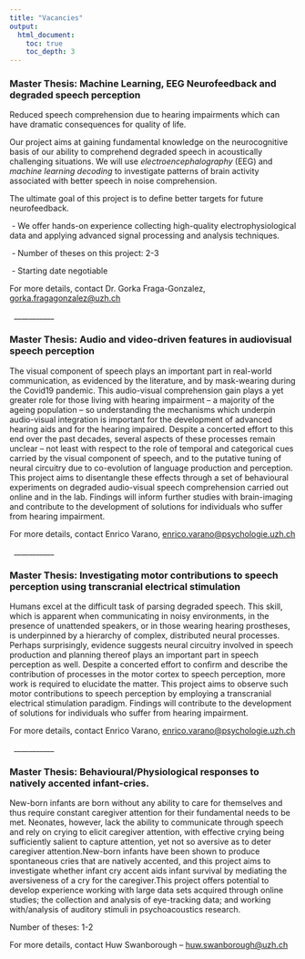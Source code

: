 ```yaml
---
title: "Vacancies"
output: 
  html_document:
    toc: true
    toc_depth: 3
---
```


<!-- \_\_\_\_\_\_\_\_\_\_\_ -->

<!-- ### **Post-Doctoral Position**: Neural Dynamics of Sentence Processing -->

<!-- The *neurolinguisitics* team at the *University of Zurich* is recruiting a post-doctoral researcher with expertise in M/EEG and an interest in the neural basis of speech and language to work on a four-year cross-linguistic multidisciplinary project examining multiple aspects of naturalistic speech processing and reading. The project involves close collaboration between neurolinguists ([Alexis Hervais-Adelman](https://neuroling.github.io/)), computational linguists ([Lena Jäger](https://www.cl.uzh.ch/en/digital-linguistics/people/group-leader/jaeger.html)) and linguists ([Marianne Hundt](https://www.linguistik.uzh.ch/en/about/mitglieder/hundt.html), [Fernando Zúñiga](https://www.isw.unibe.ch/ueber_uns/personen/prof_dr_ziga_fernando/index_ger.html)).  -->

<!-- The successful candidate will be responsible for the implementation of a series of investigations that examine the neural signatures of various combinatorial processes and combine computational linguistic approaches to semantic embedding spaces with temporally resolved brain recordings in order to elucidate the neural signatures of combinatorial meaning-building operations using MEG.   -->

<!-- **Person Specification:**  -->

<!-- You have a strong methodological background M/EEG, an interest in neurolinguistics and a passion for multidisciplinary research. You are able to communicate and collaborate productively with scholars of different disciplines. You are solution-oriented, well-organised and enjoy taking the lead. You share your expertise with other members of the team and actively contribute to project development. You have a desire to learn new techniques and determination to master complex analyses.   -->

<!-- **Requirements:**  -->

<!-- -   PhD in a relevant discipline (e.g. Cognitive neuroscience of language or a related field)  -->

<!-- -   Significant expertise in M/EEG, including data acquisition, preprocessing and advanced analysis   -->

<!-- -   Programming skills required for data analysis and experimental design (e.g. Psychtoolbox, PsychoPy, MNE-python, scikit-learn)  -->

<!-- <!-- -->

<!-- -   Excellent written and spoken English  -->

<!-- -   Experience supervising students (MSc./Ph.D.) and research assistants  -->

<!-- -    A proven record of publication of M/EEG experiments in peer-reviewed journals appropriate for the career stage  -->

<!-- Desirable  -->

<!-- -   Flexibility to travel for off-site data acquisition  -->

<!-- <!-- -->

<!-- -   Analysis of time-resolved imaging data using temporal response function   -->

<!-- -   Familiarity with multivariate analysis methods including decoding/encoding approaches  -->

<!-- **The Team**  -->

<!-- The Neurolinguistics group in the Department of Psychology at the University of Zurich investigates the neural basis of language using multimethodological approaches including M/EEG, fMRI and brain stimulation. In addition to affiliation in the Department of Psychology, the successful candidate will benefit from an inspiring multidisciplinary research environment thanks to close contact with the [NCCR Evolving Language](https://evolvinglanguage.ch/), the [Zurich Centre for Linguistics](https://www.linguistik.uzh.ch/de.html) and the [Zurich Centre for Neuroscience](https://www.neuroscience.uzh.ch/en.html).   -->

<!-- We offer an inspiring research environment in an enthusiastic team, and the possibility of developing your profile within the scope of the project at one of Europe's leading (LERU) universities in one of the top ten most livable cities world-wide.  -->

<!-- **Desired start date**: as soon as practicable, flexible for the appropriate candidate.   -->

<!-- For further details or informal inquiries, please contact: Prof. Dr. Alexis Hervais-Adelman, [alexis.hervais-adelman\@psychologie.uzh.ch](mailto:alexis.hervais-adelman@psychologie.uzh.ch)  -->

<!-- Applications, with the reference "DNL02",  including your CV, list of publications (if applicable), motivation letter, names of two referees as a single PDF file should be sent to [Sarah.Krause\@uzh.ch](mailto:Sarah.Krause@uzh.ch). Applications will be considered until the vacancy is filled.  -->

<!--   -->

<!-- \_\_\_\_\_\_\_\_\_\_\_ -->

### **Master Thesis:** Machine Learning, EEG Neurofeedback and degraded speech perception

Reduced speech comprehension due to hearing impairments which can have dramatic consequences for quality of life.

Our project aims at gaining fundamental knowledge on the neurocognitive basis of our ability to comprehend degraded speech in acoustically challenging situations. We will use *electroencephalography* (EEG) and *machine learning decoding* to investigate patterns of brain activity associated with better speech in noise comprehension.

The ultimate goal of this project is to define better targets for future neurofeedback.

 - We offer hands-on experience collecting high-quality electrophysiological data and applying advanced signal processing and analysis techniques.    

 - Number of theses on this project: 2-3

 - Starting date negotiable

For more details, contact Dr. Gorka Fraga-Gonzalez, [gorka.fragagonzalez\@uzh.ch](mailto:gorka.fragagonzalez@uzh.ch){.email}

  \_\_\_\_\_\_\_\_\_\_\_

### **Master Thesis:** Audio and video-driven features in audiovisual speech perception

The visual component of speech plays an important part in real-world communication, as evidenced by the literature, and by mask-wearing during the Covid19 pandemic. This audio-visual comprehension gain plays a yet greater role for those living with hearing impairment -- a majority of the ageing population -- so understanding the mechanisms which underpin audio-visual integration is important for the development of advanced hearing aids and for the hearing impaired. Despite a concerted effort to this end over the past decades, several aspects of these processes remain unclear -- not least with respect to the role of temporal and categorical cues carried by the visual component of speech, and to the putative tuning of neural circuitry due to co-evolution of language production and perception. This project aims to disentangle these effects through a set of behavioural experiments on degraded audio-visual speech comprehension carried out online and in the lab. Findings will inform further studies with brain-imaging and contribute to the development of solutions for individuals who suffer from hearing impairment. 

For more details, contact Enrico Varano, [enrico.varano\@psychologie.uzh.ch](mailto:enrico.varano@psychologie.uzh.ch){.email}

  \_\_\_\_\_\_\_\_\_\_\_

### **Master Thesis:** Investigating motor contributions to speech perception using transcranial electrical stimulation

Humans excel at the difficult task of parsing degraded speech. This skill, which is apparent when communicating in noisy environments, in the presence of unattended speakers, or in those wearing hearing prostheses, is underpinned by a hierarchy of complex, distributed neural processes. Perhaps surprisingly, evidence suggests neural circuitry involved in speech production and planning thereof plays an important part in speech perception as well. Despite a concerted effort to confirm and describe the contribution of processes in the motor cortex to speech perception, more work is required to elucidate the matter. This project aims to observe such motor contributions to speech perception by employing a transcranial electrical stimulation paradigm. Findings will contribute to the development of solutions for individuals who suffer from hearing impairment. 

For more details, contact Enrico Varano, [enrico.varano\@psychologie.uzh.ch](mailto:enrico.varano@psychologie.uzh.ch){.email}

  \_\_\_\_\_\_\_\_\_\_\_

### **Master Thesis:** Behavioural/Physiological responses to natively accented infant-cries.

New-born infants are born without any ability to care for themselves and thus require constant caregiver attention for their fundamental needs to be met. Neonates, however, lack the ability to communicate through speech and rely on crying to elicit caregiver attention, with effective crying being sufficiently salient to capture attention, yet not so aversive as to deter caregiver attention.New-born infants have been shown to produce spontaneous cries that are natively accented, and this project aims to investigate whether infant cry accent aids infant survival by mediating the aversiveness of a cry for the caregiver.This project offers potential to develop experience working with large data sets acquired through online studies; the collection and analysis of eye-tracking data; and working with/analysis of auditory stimuli in psychoacoustics research.

Number of theses: 1-2

For more details, contact Huw Swanborough -- [huw.swanborough\@uzh.ch](mailto:huw.swanborough@uzh.ch){.email}
